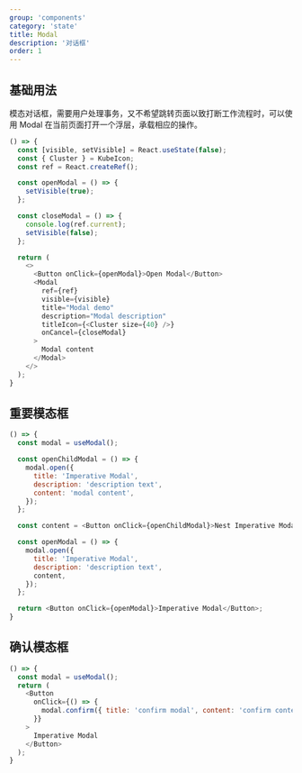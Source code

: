 ```yaml
---
group: 'components'
category: 'state'
title: Modal
description: '对话框'
order: 1
---
```


## 基础用法

模态对话框，需要用户处理事务，又不希望跳转页面以致打断工作流程时，可以使用 Modal 在当前页面打开一个浮层，承载相应的操作。

```js live=true
() => {
  const [visible, setVisible] = React.useState(false);
  const { Cluster } = KubeIcon;
  const ref = React.createRef();

  const openModal = () => {
    setVisible(true);
  };

  const closeModal = () => {
    console.log(ref.current);
    setVisible(false);
  };

  return (
    <>
      <Button onClick={openModal}>Open Modal</Button>
      <Modal
        ref={ref}
        visible={visible}
        title="Modal demo"
        description="Modal description"
        titleIcon={<Cluster size={40} />}
        onCancel={closeModal}
      >
        Modal content
      </Modal>
    </>
  );
}
```

## 重要模态框

```js live=true
() => {
  const modal = useModal();

  const openChildModal = () => {
    modal.open({
      title: 'Imperative Modal',
      description: 'description text',
      content: 'modal content',
    });
  };

  const content = <Button onClick={openChildModal}>Nest Imperative Modal</Button>;

  const openModal = () => {
    modal.open({
      title: 'Imperative Modal',
      description: 'description text',
      content,
    });
  };

  return <Button onClick={openModal}>Imperative Modal</Button>;
}
```

## 确认模态框

```js live=true
() => {
  const modal = useModal();
  return (
    <Button
      onClick={() => {
        modal.confirm({ title: 'confirm modal', content: 'confirm content' });
      }}
    >
      Imperative Modal
    </Button>
  );
}
```
